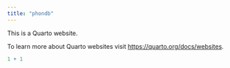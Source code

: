 ```yaml
---
title: "phondb"
---
```


This is a Quarto website.

To learn more about Quarto websites visit
<https://quarto.org/docs/websites>.

```r
1 + 1
```
